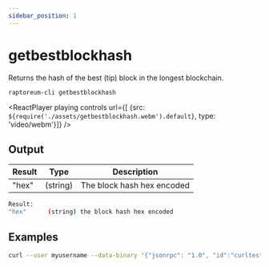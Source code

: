 ```yaml
---
sidebar_position: 1
---
```


# getbestblockhash

Returns the hash of the best (tip) block in the longest blockchain.

`raptoreum-cli getbestblockhash`

<ReactPlayer playing controls url={[
    {src: `${require('./assets/getbestblockhash.webm').default}`, type: 'video/webm'}]} />

## Output

| Result | Type | Description |
|--|--|--|
| "hex" | (string) | The block hash hex encoded |

```bash
Result:
"hex"      (string) the block hash hex encoded
```


## Examples

```bash
curl --user myusername --data-binary '{"jsonrpc": "1.0", "id":"curltest", "method": "getbestblockhash", "params": [] }' -H 'content-type: text/plain;' http://127.0.0.1:9998/
```

